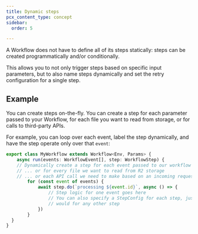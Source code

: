 ```yaml
---
title: Dynamic steps
pcx_content_type: concept
sidebar:
  order: 5

---
```


A Workflow does not have to define all of its steps statically: steps can be created programmatically and/or conditionally.

This allows you to not only trigger steps based on specific input parameters, but to also name steps dynamically and set the retry configuration for a single step. 


## Example

You can create steps on-the-fly. You can create a step for each parameter passed to your Workflow, for each file you want to read from storage, or for calls to third-party APIs.

For example, you can loop over each event, label the step dynamically, and have the step operate only over that `event`:

```ts
export class MyWorkflow extends Workflow<Env, Params> {
	async run(events: WorkflowEvent[], step: WorkflowStep) {
    // Dynamically create a step for each event passed to our workflow
    // ... or for every file we want to read from R2 storage
    // ... or each API call we need to make based on an incoming request
		for (const event of events) {
			await step.do(`processing ${event.id}`, async () => {
				// Step logic for one event goes here
				// You can also specify a StepConfig for each step, just as you
				// would for any other step
			})
		}
  }
}
```